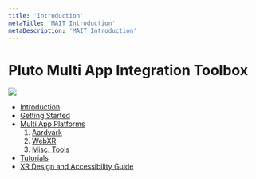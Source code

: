```yaml
---
title: 'Introduction'
metaTitle: 'MAIT Introduction'
metaDescription: 'MAIT Introduction'
---
```


# Pluto Multi App Integration Toolbox

![](./images/mait_logo.png)

- [Introduction](./introduction)
- [Getting Started](./getting_started)
- [Multi App Platforms](./platforms)
  1. [Aardvark](./platforms/tb_aardvark)
  2. [WebXR](./platforms/tb_webxr)
  3. [Misc. Tools](./platforms/tb_misc)
- [Tutorials](./tutorials)
- [XR Design and Accessibility Guide](./xr_design_and_accessibility)

